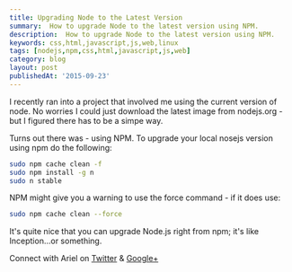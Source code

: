 ```yaml
---
title: Upgrading Node to the Latest Version
summary:  How to upgrade Node to the latest version using NPM.
description:  How to upgrade Node to the latest version using NPM.
keywords: css,html,javascript,js,web,linux
tags: [nodejs,npm,css,html,javascript,js,web]
category: blog
layout: post
publishedAt: '2015-09-23'
---
```


I recently ran into a project that involved me using the current version of node. No worries I could just download the latest image from nodejs.org - but I figured there has to be a simpe way.

Turns out there was - using NPM. To upgrade your local nosejs version using npm do the following:

```sh
sudo npm cache clean -f
sudo npm install -g n
sudo n stable
```

NPM might give you a warning to use the force command - if it does use:

```sh
sudo npm cache clean --force
```

It's quite nice that you can upgrade Node.js right from npm;  it's like Inception...or something.

Connect with Ariel on [Twitter](https://twitter.com/yerariel) & <a rel="author" href="https://plus.google.com/+ArielSal"> Google+ </a>
